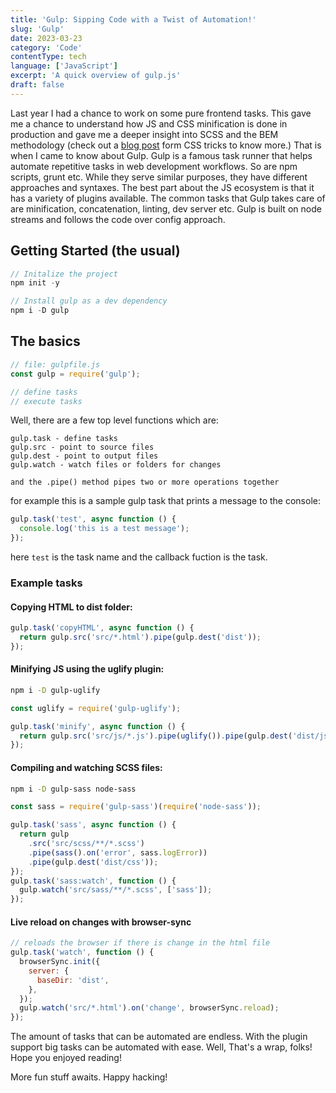```yaml
---
title: 'Gulp: Sipping Code with a Twist of Automation!'
slug: 'Gulp'
date: 2023-03-23
category: 'Code'
contentType: tech
language: ['JavaScript']
excerpt: 'A quick overview of gulp.js'
draft: false
---
```


Last year I had a chance to work on some pure frontend tasks. This gave me a chance to understand how JS and CSS minification is done in production and gave me a deeper insight into SCSS and the BEM methodology (check out a [blog post](https://css-tricks.com/bem-101/) form CSS tricks to know more.) That is when I came to know about Gulp. Gulp is a famous task runner that helps automate repetitive tasks in web development workflows. So are npm scripts, grunt etc. While they serve similar purposes, they have different approaches and syntaxes. The best part about the JS ecosystem is that it has a variety of plugins available. The common tasks that Gulp takes care of are minification, concatenation, linting, dev server etc. Gulp is built on node streams and follows the code over config approach.

## Getting Started (the usual)

```js
// Initalize the project
npm init -y

// Install gulp as a dev dependency
npm i -D gulp
```

## The basics

```js
// file: gulpfile.js
const gulp = require('gulp');

// define tasks
// execute tasks
```

Well, there are a few top level functions which are:

```
gulp.task - define tasks
gulp.src - point to source files
gulp.dest - point to output files
gulp.watch - watch files or folders for changes

and the .pipe() method pipes two or more operations together
```

for example this is a sample gulp task that prints a message to the console:

```js
gulp.task('test', async function () {
  console.log('this is a test message');
});
```

here `test` is the task name and the callback fuction is the task.

### Example tasks

#### Copying HTML to dist folder:

```js
gulp.task('copyHTML', async function () {
  return gulp.src('src/*.html').pipe(gulp.dest('dist'));
});
```

#### Minifying JS using the uglify plugin:

```bash
npm i -D gulp-uglify
```

```js
const uglify = require('gulp-uglify');

gulp.task('minify', async function () {
  return gulp.src('src/js/*.js').pipe(uglify()).pipe(gulp.dest('dist/js'));
});
```

#### Compiling and watching SCSS files:

```bash
npm i -D gulp-sass node-sass
```

```js
const sass = require('gulp-sass')(require('node-sass'));

gulp.task('sass', async function () {
  return gulp
    .src('src/scss/**/*.scss')
    .pipe(sass().on('error', sass.logError))
    .pipe(gulp.dest('dist/css'));
});
gulp.task('sass:watch', function () {
  gulp.watch('src/sass/**/*.scss', ['sass']);
});
```

#### Live reload on changes with browser-sync

```js
// reloads the browser if there is change in the html file
gulp.task('watch', function () {
  browserSync.init({
    server: {
      baseDir: 'dist',
    },
  });
  gulp.watch('src/*.html').on('change', browserSync.reload);
});
```

The amount of tasks that can be automated are endless. With the plugin support big tasks can be automated with ease.
Well, That's a wrap, folks! Hope you enjoyed reading!

More fun stuff awaits. Happy hacking!
